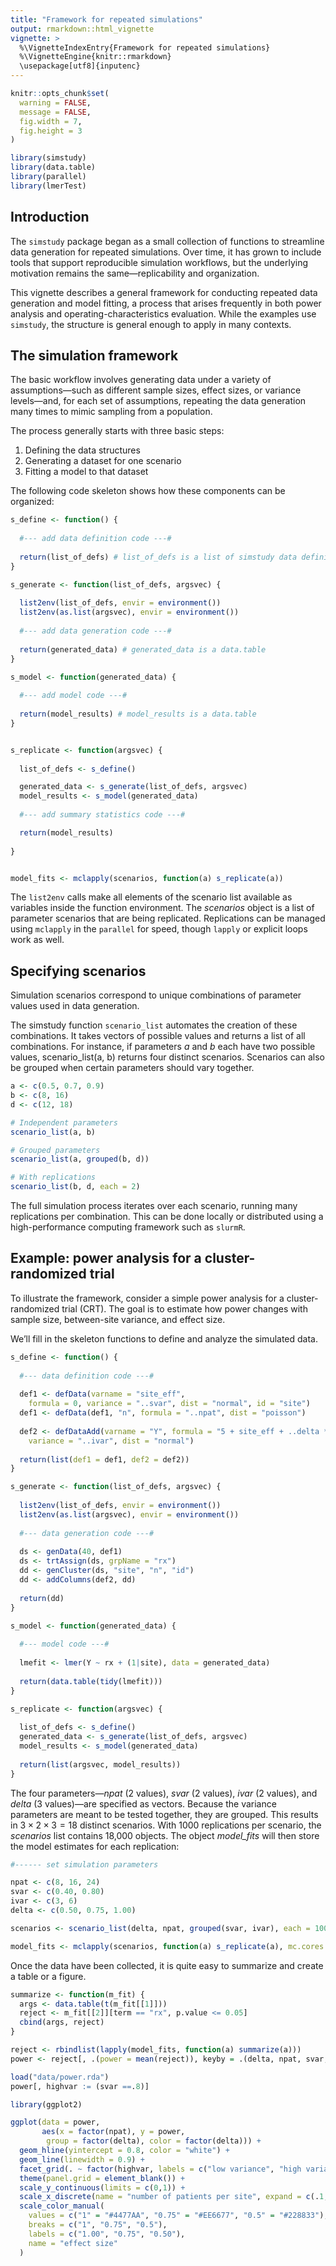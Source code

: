 ```yaml
---
title: "Framework for repeated simulations"
output: rmarkdown::html_vignette
vignette: >
  %\VignetteIndexEntry{Framework for repeated simulations}
  %\VignetteEngine{knitr::rmarkdown}
  \usepackage[utf8]{inputenc}
---
```


```r
knitr::opts_chunk$set(
  warning = FALSE,
  message = FALSE,
  fig.width = 7,
  fig.height = 3
)
```

```r
library(simstudy)
library(data.table)
library(parallel)
library(lmerTest) 
```

## Introduction

The `simstudy` package began as a small collection of functions to streamline data generation for repeated simulations. Over time, it has grown to include tools that support reproducible simulation workflows, but the underlying motivation remains the same—replicability and organization.

This vignette describes a general framework for conducting repeated data generation and model fitting, a process that arises frequently in both power analysis and operating-characteristics evaluation. While the examples use `simstudy`, the structure is general enough to apply in many contexts.

## The simulation framework

The basic workflow involves generating data under a variety of assumptions—such as different sample sizes, effect sizes, or variance levels—and, for each set of assumptions, repeating the data generation many times to mimic sampling from a population.

The process generally starts with three basic steps:

1. Defining the data structures
2. Generating a dataset for one scenario
3. Fitting a model to that dataset

The following code skeleton shows how these components can be organized:

```r
s_define <- function() {
  
  #--- add data definition code ---#
  
  return(list_of_defs) # list_of_defs is a list of simstudy data definitions
}

s_generate <- function(list_of_defs, argsvec) {
  
  list2env(list_of_defs, envir = environment())
  list2env(as.list(argsvec), envir = environment())
  
  #--- add data generation code ---#
  
  return(generated_data) # generated_data is a data.table
}

s_model <- function(generated_data) {
  
  #--- add model code ---#
  
  return(model_results) # model_results is a data.table
}


s_replicate <- function(argsvec) {
  
  list_of_defs <- s_define()

  generated_data <- s_generate(list_of_defs, argsvec)
  model_results <- s_model(generated_data)
  
  #--- add summary statistics code ---#

  return(model_results)
  
}


model_fits <- mclapply(scenarios, function(a) s_replicate(a))
```

The `list2env` calls make all elements of the scenario list available as variables inside the function environment. The *scenarios* object is a list of parameter scenarios that are being replicated. Replications can be managed using `mclapply` in the `parallel` for speed, though `lapply` or explicit loops work as well.

## Specifying scenarios

Simulation scenarios correspond to unique combinations of parameter values used in data generation.

The simstudy function `scenario_list` automates the creation of these combinations. It takes vectors of possible values and returns a list of all combinations. For instance, if parameters *a* and *b* each have two possible values, scenario_list(a, b) returns four distinct scenarios. Scenarios can also be grouped when certain parameters should vary together.

```r
a <- c(0.5, 0.7, 0.9)
b <- c(8, 16)
d <- c(12, 18)

# Independent parameters
scenario_list(a, b)

# Grouped parameters
scenario_list(a, grouped(b, d))

# With replications
scenario_list(b, d, each = 2)
```

The full simulation process iterates over each scenario, running many replications per combination. This can be done locally or distributed using a high-performance computing framework such as `slurmR`.

## Example: power analysis for a cluster-randomized trial

To illustrate the framework, consider a simple power analysis for a cluster-randomized trial (CRT).
The goal is to estimate how power changes with sample size, between-site variance, and effect size.

We’ll fill in the skeleton functions to define and analyze the simulated data.

```r
s_define <- function() {
  
  #--- data definition code ---#
  
  def1 <- defData(varname = "site_eff", 
    formula = 0, variance = "..svar", dist = "normal", id = "site")
  def1 <- defData(def1, "n", formula = "..npat", dist = "poisson")
  
  def2 <- defDataAdd(varname = "Y", formula = "5 + site_eff + ..delta * rx", 
    variance = "..ivar", dist = "normal")
  
  return(list(def1 = def1, def2 = def2)) 
}

s_generate <- function(list_of_defs, argsvec) {
  
  list2env(list_of_defs, envir = environment())
  list2env(as.list(argsvec), envir = environment())
  
  #--- data generation code ---#
  
  ds <- genData(40, def1)
  ds <- trtAssign(ds, grpName = "rx")
  dd <- genCluster(ds, "site", "n", "id")
  dd <- addColumns(def2, dd)
  
  return(dd)
}

s_model <- function(generated_data) {
  
  #--- model code ---#
  
  lmefit <- lmer(Y ~ rx + (1|site), data = generated_data)
 
  return(data.table(tidy(lmefit)))
}

s_replicate <- function(argsvec) {
  
  list_of_defs <- s_define()
  generated_data <- s_generate(list_of_defs, argsvec)
  model_results <- s_model(generated_data)
  
  return(list(argsvec, model_results)) 
}
```

The four parameters---*npat* (2 values), *svar* (2 values), *ivar* (2 values), and *delta* (3 values)---are specified as vectors. Because the variance parameters are meant to be tested together, they are grouped. This results in $3 \times 2 \times 3 = 18$ distinct scenarios. With 1000 replications per scenario, the *scenarios* list contains 18,000 objects. The object *model_fits* will then store the model estimates for each replication:

```r

#------ set simulation parameters

npat <- c(8, 16, 24)
svar <- c(0.40, 0.80)
ivar <- c(3, 6)
delta <- c(0.50, 0.75, 1.00)

scenarios <- scenario_list(delta, npat, grouped(svar, ivar), each = 1000)

model_fits <- mclapply(scenarios, function(a) s_replicate(a), mc.cores = 5)
```

Once the data have been collected, it is quite easy to summarize and create a table or a figure.

```r
summarize <- function(m_fit) {
  args <- data.table(t(m_fit[[1]]))
  reject <- m_fit[[2]][term == "rx", p.value <= 0.05]
  cbind(args, reject)
}

reject <- rbindlist(lapply(model_fits, function(a) summarize(a)))
power <- reject[, .(power = mean(reject)), keyby = .(delta, npat, svar, ivar, scenario)]
```

```r
load("data/power.rda")
power[, highvar := (svar ==.8)]

library(ggplot2)

ggplot(data = power, 
       aes(x = factor(npat), y = power, 
        group = factor(delta), color = factor(delta))) +
  geom_hline(yintercept = 0.8, color = "white") +
  geom_line(linewidth = 0.9) +
  facet_grid(. ~ factor(highvar, labels = c("low variance", "high variance"))) +
  theme(panel.grid = element_blank()) +
  scale_y_continuous(limits = c(0,1)) +
  scale_x_discrete(name = "number of patients per site", expand = c(.1, .1)) +
  scale_color_manual(
    values = c("1" = "#4477AA", "0.75" = "#EE6677", "0.5" = "#228833"),
    breaks = c("1", "0.75", "0.5"),
    labels = c("1.00", "0.75", "0.50"),
    name = "effect size"
  )
```